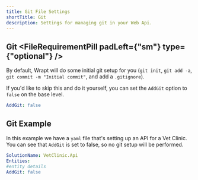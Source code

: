 ```yaml
---
title: Git File Settings
shortTitle: Git
description: Settings for managing git in your Web Api.
---
```



## Git <FileRequirementPill padLeft={"sm"} type={"optional"} />
By default, Wrapt will do some initial git setup for you (`git init`, `git add -a`, `git commit -m "Initial commit"`, and add a `.gitignore`). 

If you'd like to skip this and do it yourself, you can set the `AddGit` option to `false` on the base level.

```yaml
AddGit: false
```

## Git Example
In this example we have a `yaml` file that's setting up an API for a Vet Clinic. You can see that `AddGit` is set to false, so no git setup will be performed. 

```yaml
SolutionName: VetClinic.Api
Entities:
#entity details
AddGit: false
```